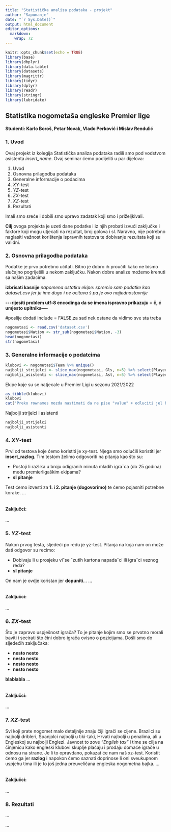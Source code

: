 ```yaml
---
title: "Statistička analiza podataka - projekt"
author: "Sapunanje"
date: "`r Sys.Date()`"
output: html_document
editor_options: 
  markdown: 
    wrap: 72
---
```


```r
knitr::opts_chunk$set(echo = TRUE)
library(base)
library(dbplyr)
library(data.table)
library(datasets)
library(magrittr)
library(tidyr)
library(dplyr)
library(readr)
library(stringr)
library(lubridate)
```

## **Statistika nogometaša engleske Premier lige**

#### Studenti: Karlo Boroš, Petar Novak, Vlado Perković i Mislav Rendulić

### **1. Uvod**

Ovaj projekt iz kolegija Statistička analiza podataka radili smo pod
vodstvom asistenta *insert_name*. Ovaj seminar ćemo podijeliti u par
dijelova:

1.  Uvod
2.  Osnovna prilagodba podataka
3.  Generalne informacije o podacima
4.  *XY*-test
5.  *YZ*-test
6.  *ZX*-test
7.  *XZ*-test
8.  Rezultati

Imali smo sreće i dobili smo upravo zadatak koji smo i priželjkivali.

**Cilj** ovoga projekta je uzeti dane podatke i iz njih probati izvući
zaključke i faktore koji mogu utjecati na rezultat, broj golova i sl.
Naravno, nije potrebno naglasiti važnost korištenja ispravnih testova te
dobivanje rezultata koji su validni.

### **2. Osnovna prilagodba podataka**

Podatke je prvo potrebno učitati. Bitno je dobro ih proučiti kako ne
bismo slučajno pogriješili u nekom zaključku. Nakon dobre analize možemo
krenuti sa našim zadacima.

**izbrisati kasnije** *napomena ostatku ekipe: spremio sam podatke kao
dataset.csv jer je ime dugo i ne ocitava š pa je ovo najjednostavnije*

**\-\--rijesiti problem utf-8 encodinga da se imena ispravno prikazuju +
č, ć umjesto upitnika----**

#poslije dodati include = FALSE,za sad nek ostane da vidimo sve sta treba
```r
nogometasi <- read.csv('dataset.csv')
nogometasi$Nation <- str_sub(nogometasi$Nation, -3)
head(nogometasi)
str(nogometasi)
```

### **3. Generalne informacije o podatcima**

```r
klubovi <- nogometasi$Team %>% unique()
najbolji_strijelci <- slice_max(nogometasi, Gls, n=5) %>% select(Player, Team, Gls, Gls.1, Ast)
najbolji_asistenti <- slice_max(nogometasi, Ast, n=5) %>% select(Player, Team, Gls, Ast, Ast.1)
```

Ekipe koje su se natjecale u Premier Ligi u sezonu 2021/2022

```r
as_tibble(klubovi)
klubovi
cat('Preko rownames mozda nastimati da ne pise "value" + odluciti jel bi ispisali preko tibble-a ili obicno')
```

Najbolji strijelci i asistenti

```r
najbolji_strijelci
najbolji_asistenti
```

### **4. *XY*-test**

Prvi od testova koje ćemo koristiti je xy-test. Njega smo odlučili
koristiti jer **insert_razlog**. Tim testom želimo odgovoriti na pitanja
kao što su:

-   Postoji li razlika u broju odigranih minuta mladih igraˇca (do 25
    godina) medu premierligaškim ekipama?
-   **sl pitanje**

Test ćemo izvesti za **1. i 2. pitanje (dogovorimo)** te ćemo pojasniti
potrebne korake. ...

```r

```

#### **Zaključci:**

...

### **5. *YZ*-test**

Nakon prvog testa, sljedeći po redu je yz-test. Pitanja na koja nam on
može dati odgovor su recimo:

-   Dobivaju li u prosjeku viˇse ˇzutih kartona napadaˇci ili igraˇci
    veznog reda?
-   **sl pitanje**

On nam je ovdje koristan jer **dopuniti**... ...

```r

```

#### **Zaključci:**

...

### **6. *ZX*-test**

Što je zapravo uspješnost igrača? To je pitanje kojim smo se prvotno
morali baviti i secirati što čini dobro igrača ovisno o pozicijama.
Došli smo do sljedećih zaključaka:

-   **nesto nesto**
-   **nesto nesto**
-   **nesto nesto**
-   **nesto nesto**

**blablabla** ...

```r

```

#### **Zaključci:**

...

### **7. *XZ*-test**

Svi koji prate nogomet malo detaljnije znaju čiji igrači se cijene.
Brazilci su najbolji dribleri, Španjolci najbolji u tiki-taki, Hrvati
najbolji u penalima, ali u Engleskoj su najbolji Englezi. Javnost to
zove *"English tax"* i time se cilja na činjenicu kako engleski klubovi
skuplje plaćaju i prodaju domaće igrače u odnosu na strane. Je li to
opravdano, pokazat će nam naš xz-test. Koristit ćemo ga jer **razlog** i
napokon ćemo saznati doprinose li oni sveukupnom uspjehu tima ili je to
još jedna preuveličana engleska nogometna bajka. ...

```r

```

#### **Zaključci:**

...

### **8. Rezultati**

...

...
